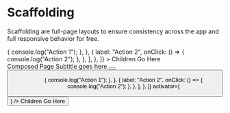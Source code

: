 
# Scaffolding

Scaffolding are full-page layouts to ensure consistency across the app and full
responsive behavior for free.

<Canvas>
  <Page
    title="Legacy Page"
    subtitle="Subtitle goes here"
    primaryAction={{ label: "Action 1" }}
    secondaryAction={{ label: "Action 2" }}
    moreActionsMenu={[
      {
        actions: [
          {
            label: "Action 1",
            onClick: () => {
              console.log("Action 1");
            },
          },
          {
            label: "Action 2",
            onClick: () => {
              console.log("Action 2");
            },
          },
        ],
      },
    ]}
  >
    <Text>Children Go Here</Text>
  </Page>
</Canvas>

<Canvas>
  <div style={{ width: "100%" }}>
    <Rectangle textColor={false}>
      <Stack space="larger">
        <Stack space="larger">
          <SideKick contentMinWidth="60%">
            <Stack>
              <Heading level={1}>Composed Page</Heading>
              <Text size="large" variation="subdued">
                <Emphasis variation="bold">Subtitle goes here</Emphasis>
              </Text>
            </Stack>
            <Stack>
              <Cluster justify="end">
                <Button label="Action 1" />
                <Button label="Action 2" type="secondary" />
                <Menu
                  items={[
                    {
                      actions: [
                        {
                          label: "Action 1",
                          onClick: () => {
                            console.log("Action 1");
                          },
                        },
                        {
                          label: "Action 2",
                          onClick: () => {
                            console.log("Action 2");
                          },
                        },
                      ],
                    },
                  ]}
                  activator={
                    <Button icon="more" label="More Actions" type="secondary" />
                  }
                />
              </Cluster>
            </Stack>
          </SideKick>
        </Stack>
        <Stack>
          <Text>Children Go Here</Text>
        </Stack>
      </Stack>
    </Rectangle>
  </div>
</Canvas>
